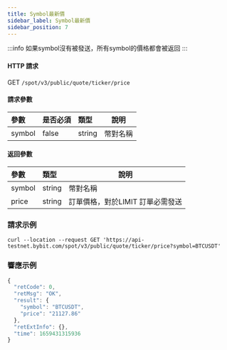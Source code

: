 ```yaml
---
title: Symbol最新價
sidebar_label: Symbol最新價
sidebar_position: 7
---
```


:::info
如果symbol沒有被發送，所有symbol的價格都會被返回
:::

#### HTTP 請求
GET <code>/spot/v3/public/quote/ticker/price</code>


#### 請求參數
| 參數 | 是否必須 | 類型 | 說明|
|:----- |:-------|:-----|------ |
|symbol | false | string | 幣對名稱 |


#### 返回參數
| 參數 | 類型 | 說明|
|:----- |:-----|----- |
| symbol | string | 幣對名稱 |
| price | string | 訂單價格，對於LIMIT 訂單必需發送 |

### 請求示例

<Tabs>
<TabItem value="console" label="Console">

```http
curl --location --request GET 'https://api-testnet.bybit.com/spot/v3/public/quote/ticker/price?symbol=BTCUSDT'
```

</TabItem>
</Tabs>

### 響應示例

```javascript
{
  "retCode": 0,
  "retMsg": "OK",
  "result": {
    "symbol": "BTCUSDT",
    "price": "21127.86"
  },
  "retExtInfo": {},
  "time": 1659431315936
}
```
